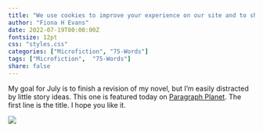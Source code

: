```yaml
---
title: "We use cookies to improve your experience on our site and to show you relevant advertising"
author: "Fiona H Evans"
date: 2022-07-19T00:00:00Z
fontsize: 12pt
css: "styles.css"
categories: ["Microfiction", "75-Words"]
tags: ["Microfiction",  "75-Words"]
share: false
---
```


My goal for July is to finish a revision of my novel, but I'm easily distracted by little story ideas. This one is featured today on [Paragraph Planet](https://www.paragraphplanet.com/). The first line is the title. I hope you like it.

![](/media/img/jul1922.gif) 

 

